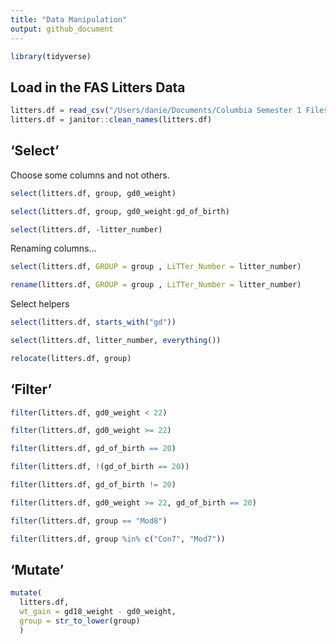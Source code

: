 ```yaml
---
title: "Data Manipulation"
output: github_document
---
```


```r
library(tidyverse)
```

## Load in the FAS Litters Data

```r
litters.df = read_csv("/Users/danie/Documents/Columbia Semester 1 Files/Data Science  R Code/Data Wrangling/data_wrangling_1/data/FAS_litters.csv")
litters.df = janitor::clean_names(litters.df)
```

## 'Select'

Choose some columns and not others.

```r
select(litters.df, group, gd0_weight)
```


```r
select(litters.df, group, gd0_weight:gd_of_birth)
```


```r
select(litters.df, -litter_number)
```

Renaming columns...

```r
select(litters.df, GROUP = group , LiTTer_Number = litter_number)
```

```r
rename(litters.df, GROUP = group , LiTTer_Number = litter_number)
```

Select helpers

```r
select(litters.df, starts_with("gd"))
```

```r
select(litters.df, litter_number, everything())
```

```r
relocate(litters.df, group)
```


## 'Filter'

```r
filter(litters.df, gd0_weight < 22)
```

```r
filter(litters.df, gd0_weight >= 22)
```

```r
filter(litters.df, gd_of_birth == 20)

```

```r
filter(litters.df, !(gd_of_birth == 20))
```

```r
filter(litters.df, gd_of_birth != 20)
```

```r
filter(litters.df, gd0_weight >= 22, gd_of_birth == 20)
```

```r
filter(litters.df, group == "Mod8")
```

```r
filter(litters.df, group %in% c("Con7", "Mod7"))
```

## 'Mutate'

```r
mutate(
  litters.df, 
  wt_gain = gd18_weight - gd0_weight,
  group = str_to_lower(group)
  )

```


